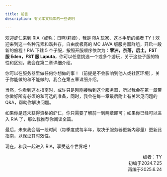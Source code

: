 ```yaml
---

title: 前言
description: 有关本文档库的一些说明

---
```


欢迎虾仁来到 RIA（或称：日啊/莉娅），我是 RIA 玩家、这本手册的编者 TY！欢迎来到这一各种元素和谐共存，自由度极高的 MC JAVA 版服务器群组，开启一段新的旅程！RIA 下辖 5 个子服，按照开服顺序依次为：**零洲，奈落，后土，FST 服 Eden，FST 服 Laputa**，你可以任意挑选一个或多个游玩，关于这些子服的特性和区别，我会在第二章详细介绍。

你可以在服务器里做任何你想做的事！（前提是不会影响到他人或社区环境），关于你能做的和不能做的，我会在第五章详细介绍。

当然，你看到这本指南时，或许只是刚刚接触到这个服务器，所以我会在第一章带你做好所有必须的和可选的准备，同时，我会在每一章最后附上有关常见问题的 Q&A，帮助你解决问题。

如果你是还未获得资格的虾仁，你只需要了解前一到两章即可；如果你已经可以进入 RIA 了，那么我推荐你阅读全篇。

最后，未来我会隔一段时间（每季度或每半年，取决于服务器更新内容量）更新此指南，以保证其时效性。

现在，和我一起进入 RIA，享受这个世界吧！

<div style="text-align: right;">
    编者：TY<br />
    初编于2024.7.25<br />
    再编于2025.6.24<br />
</div>